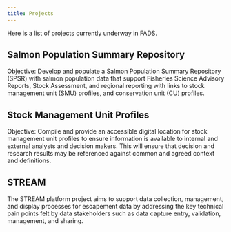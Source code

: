```yaml
---
title: Projects
---
```



::: {.content-visible when-profile="english"}
Here is a list of projects currently underway in FADS. 

## Salmon Population Summary Repository

Objective: Develop and populate a Salmon Population Summary Repository (SPSR) with salmon population data that support Fisheries Science Advisory Reports, Stock Assessment, and regional reporting with links to stock management unit (SMU) profiles, and conservation unit (CU) profiles.  

## Stock Management Unit Profiles

Objective: Compile and provide an accessible digital location for stock management unit profiles to ensure information is available to internal and external analysts and decision makers. This will ensure that decision and research results may be referenced against common and agreed context and definitions. 

## STREAM

The STREAM platform project aims to support data collection, management, and display processes for escapement data by addressing the key technical pain points felt by data stakeholders such as data capture entry, validation, management, and sharing.


:::
